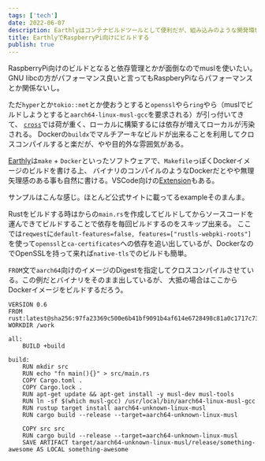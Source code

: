 ```yaml
---
tags: ['tech']
date: 2022-06-07
description: Earthlyはコンテナビルドツールとして便利だが、組み込みのような開発環境構築が面倒なビルドにも便利
title: EarthlyでRaspberryPi向けにビルドする
publish: true
---
```


RaspberryPi向けのビルドとなると依存管理とかが面倒なのでmuslを使いたい。
GNU libcの方がパフォーマンス良いと言ってもRaspberyPiならパフォーマンスとか関係ないし。

ただ`hyper`とか`tokio::net`とか使おうとすると`openssl`やら`ring`やら（muslでビルドしようとすると`aarch64-linux-musl-gcc`を要求される）が引っ付いてきて、
[`cross`](https://github.com/cross-rs/cross)では荷が重く、ローカルに構築するには依存が増えてローカルが汚染される。
Dockerの`buildx`でマルチアーキなビルドが出来ることを利用してクロスコンパイルすると楽だが、やや目的外な雰囲気がある。

[Earthly](https://earthly.dev)は`make` + `Docker`といったソフトウェアで、`Makefile`っぽくDockerイメージのビルドを書ける上、
バイナリのコンパイルのようなDockerだとやや無理矢理感のある事も自然に書ける。VSCode向けの[Extension](https://marketplace.visualstudio.com/items?itemName=earthly.earthfile-syntax-highlighting)もある。

サンプルはこんな感じ。ほとんど公式サイトに載ってるexampleそのまんま。

Rustをビルドする時はからの`main.rs`を作成してビルドしてからソースコードを運んできてビルドすることで依存を毎回ビルドするのをスキップ出来る。
ここでは`reqwest`に`default-features=false, features=["rustls-webpki-roots"]`を使って`openssl`と`ca-certificates`への依存を追い出しているが、DockerなのでOpenSSLを持って来れば`native-tls`でのビルドも簡単。

`FROM`文で`aarch64`向けのイメージのDigestを指定してクロスコンパイルさせている。この例だとバイナリをそのまま出しているが、
大抵の場合はここからDockerイメージをビルドするだろう。

```plaintext
VERSION 0.6
FROM rust:latest@sha256:97fa23369c500e6b41bf9091b4af614e6728498c81a0c1717c73480085eefb9e
WORKDIR /work

all:
    BUILD +build

build:
    RUN mkdir src
    RUN echo "fn main(){}" > src/main.rs
    COPY Cargo.toml .
    COPY Cargo.lock .
    RUN apt-get update && apt-get install -y musl-dev musl-tools
    RUN ln -sf $(which musl-gcc) /usr/local/bin/aarch64-linux-musl-gcc
    RUN rustup target install aarch64-unknown-linux-musl
    RUN cargo build --release --target=aarch64-unknown-linux-musl

    COPY src src
    RUN cargo build --release --target=aarch64-unknown-linux-musl
    SAVE ARTIFACT target/aarch64-unknown-linux-musl/release/something-awesome AS LOCAL something-awesome
```
